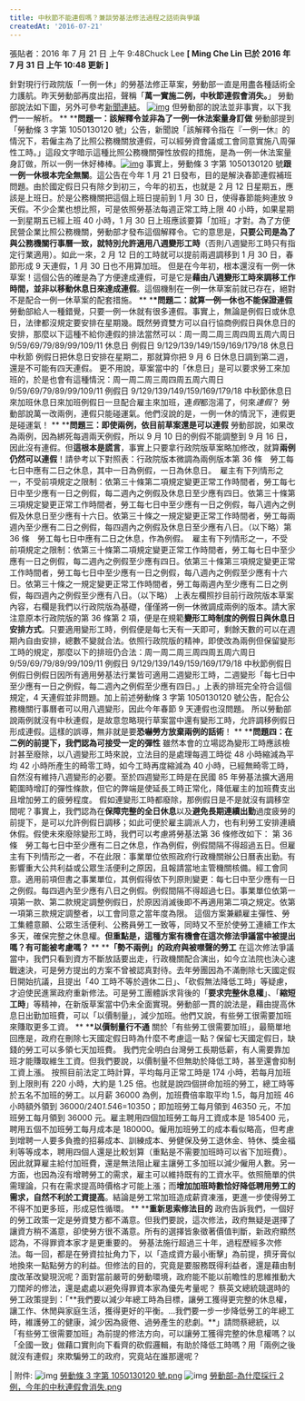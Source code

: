 ---
title: 中秋節不能連假嗎？兼談勞基法修法過程之話術與爭議
createdAt: '2016-07-21'
---

張貼者：2016 年 7 月 21 日 上午 9:48Chuck Lee **[ Ming Che Lin 已於 2016 年 7 月 31 日 上午 10:48 更新 ]**

針對現行行政院版「一例一休」的勞基法修正草案，勞動部一直是用盡各種話術全力護航。昨天勞動部再度出招，聲稱「**萬一實施二例，中秋節連假會消失。**」 勞動部說法如下圖，另外可參考[新聞連結](http://www.appledaily.com.tw/realtimenews/article/new/20160720/911737/)。 [![img](http://www.tueeit.org.tw/_/rsrc/1469065759296/announce/20160721/%E5%8B%9E%E5%8B%95%E9%83%A8-%E7%82%BA%E4%BB%80%E9%BA%BC%E6%8E%A1%E8%A1%8C2%E4%BE%8B%EF%BC%8C%E4%BB%8A%E5%B9%B4%E7%9A%84%E4%B8%AD%E7%A7%8B%E9%80%A3%E5%81%87%E6%9C%83%E6%B6%88%E5%A4%B1.png)](http://www.tueeit.org.tw/announce/20160721/勞動部-為什麼採行2例，今年的中秋連假會消失.png?attredirects=0) 但勞動部的說法並非事實，以下我們一一解析。 ** \*\***問題一：該解釋令並非為了一例一休法案量身訂做** 勞動部提到「勞動條 3 字第 1050130120 號」公告，新聞說「該解釋令指在『一例一休』的情況下，若僱主為了比照公務機關放連假，可以經勞資會議或工會同意實施八周彈性工時。」這段文字暗示這種比照公務機關彈性放假的措施，是為一例一休法案量身訂做，所以一例一休好棒棒。[![img](http://www.tueeit.org.tw/_/rsrc/1469065759296/announce/20160721/%E5%8B%9E%E5%8B%95%E6%A2%9D3%E5%AD%97%E7%AC%AC1050130120%E8%99%9F.png)](http://www.tueeit.org.tw/announce/20160721/勞動條3字第1050130120號.png?attredirects=0) 事實上，勞動條 3 字第 1050130120 號**跟一例一休根本完全無關**。這公告在今年 1 月 21 日發布，目的是解決春節連假補班問題。由於國定假日只有除夕到初三，今年的初五，也就是 2 月 12 日星期五，應該是上班日。於是公務機關把這個上班日提前到 1 月 30 日，使得春節能夠連放 9 天假。不少企業也想比照，可是依照勞基法每週正常工時上限 40 小時，如果星期一到星期五已經上班 40 小時，1 月 30 日上班應該要算「加班」才對。為了方便民營企業比照公務機關，勞動部才發布這個解釋令。它的意思是，**只要公司是為了與公務機關行事曆一致，就特別允許適用八週變形工時**（否則八週變形工時只有指定行業適用）。如此一來，2 月 12 日的工時就可以提前兩週調移到 1 月 30 日，春節形成 9 天連假，1 月 30 日也不用算加班。 但是在今年初，根本還沒有一例一休草案！這個公告的確是為了方便達成連假，可是它是**藉由八週變形工時來調移工作時間，並非以移動休息日來達成連假**。這個機制在一例一休草案前就已存在，絕對不是配合一例一休草案的配套措施。 ** \***\*問題二：就算一例一休也不能保證連假** 勞動部給人一種錯覺，只要一例一休就有很多連假。事實上，無論是例假日或休息日，法律都沒規定要安排在星期幾。既然勞資雙方可以自行協商例假日與休息日的安排，那麼以下這種不給你連假的排法當然可以：周一周二周三周四周五周六周日 9/59/69/79/89/99/109/11 休息日 例假日 9/129/139/149/159/169/179/18 休息日 中秋節 例假日把休息日安排在星期二，那就算你把 9 月 6 日休息日調到第二週，還是不可能有四天連假。 更不用說，草案當中的「休息日」是可以要求勞工來加班的，於是也會有這種情況：周一周二周三周四周五周六周日 9/59/69/79/89/99/109/11 例假日 9/129/139/149/159/169/179/18 中秋節休息日來加班休息日來加班例假日一旦配合雇主來加班，連*假*都泡湯了，何來*連假*？ 勞動部說萬一改兩例，連假只能碰運氣。他們沒說的是，一例一休的情況下，連假更是碰運氣！ ** \*\***問題三：即使兩例，依目前草案還是可以連假** 勞動部說，如果改為兩例，因為綁死每週兩天例假，所以 9 月 10 日的例假不能調整到 9 月 16 日，因此沒有連假。但**這根本是謊言**，事實上只要拿行政院版草案略加修改，就算**兩例仍然可以連假**！請參考以下對照表：行政院版本微調為兩例版本第 36 條　勞工每七日中應有二日之休息，其中一日為例假，一日為休息日。　雇主有下列情形之一，不受前項規定之限制：依第三十條第二項規定變更正常工作時間者，勞工每七日中至少應有一日之例假，每二週內之例假及休息日至少應有四日。依第三十條第三項規定變更正常工作時間者，勞工每七日中至少應有一日之例假，每八週內之例假及休息日至少應有十六日。依第三十條之一規定變更正常工作時間者，勞工每兩週內至少應有二日之例假，每四週內之例假及休息日至少應有八日。（以下略）第 36 條　勞工每七日中應有二日之休息，作為例假。　雇主有下列情形之一，不受前項規定之限制：依第三十條第二項規定變更正常工作時間者，勞工每七日中至少應有一日之例假，每二週內之例假至少應有四日。依第三十條第三項規定變更正常工作時間者，勞工每七日中至少應有一日之例假，每八週內之例假至少應有十六日。依第三十條之一規定變更正常工作時間者，勞工每兩週內至少應有二日之例假，每四週內之例假至少應有八日。（以下略） 上表左欄照抄目前行政院版本草案內容，右欄是我們以行政院版為基礎，僅僅將一例一休微調成兩例的版本。請大家注意原本行政院版的第 36 條第 2 項，便是在規範**變形工時制度的例假日與休息日安排方式**。只要適用變形工時，例假便是每七天有一天即可，剩餘天數的可以在週期內自由安排，總數不變就合法。依照行政院版的精神，即使改為兩例但保留變形工時的規定，那麼以下的排班仍合法：周一周二周三周四周五周六周日 9/59/69/79/89/99/109/11 例假日 9/129/139/149/159/169/179/18 中秋節例假日例假日例假日因所有適用勞基法行業皆可適用二週變形工時，二週變形「每七日中至少應有一日之例假，每二週內之例假至少應有四日。」上表的排班完全符合這個規定，4 天連假並非問題。加上前述勞動條 3 字第 1050130120 號公告，配合公務機關行事曆者可以用八週變形，因此今年春節 9 天連假也沒問題。 所以勞動部說兩例就沒有中秋連假，是故意忽略現行草案當中還有變形工時，允許調移例假日形成連假。這樣的誤導，無非就是要**恐嚇勞方放棄兩例的話術**！ ** \***\*問題四：在二例的前提下，我們認為可接受一定的彈性** 雖然本會的立場認為變形工時應該檢討甚至廢除，以八週變形工時來說，立法目的是處理每週工時從 48 小時縮減為平均 42 小時所產生的畸零工時，如今工時再度縮減為 40 小時，已經無畸零工時，自然沒有維持八週變形的必要。至於四週變形工時是在民國 85 年勞基法擴大適用範圍時增訂的彈性條款，但它的弊端是使延長工時正常化，降低雇主的加班費支出且增加勞工的疲勞程度。 假如連變形工時都廢除，那例假日是不是就沒有調移空間呢？事實上，我們認為在**保障完整的全日休息**以及**避免長期連續出勤**過度疲勞的前提下，是可以允許例假日調移；如此可便於雇主調派人力，也有利勞工安排連續休假。假使未來廢除變形工時，我們可以考慮將勞基法第 36 條修改如下： 第 36 條　勞工每七日中至少應有二日之休息，作為例假，例假間隔不得超過五日。但雇主有下列情形之一者，不在此限：事業單位依照政府行政機關辦公日曆表出勤。有影響重大公共利益或公眾生活便利之原因，且報請當地主管機關核備。經工會同意。適用前項但書之事業單位，其例假得依下列原則變更：每七日中至少應有一日之例假。每四週內至少應有八日之例假。例假間隔不得超過七日。事業單位依第一項第一款、第二款規定調整例假日，於原因消滅後即不再適用第二項之規定。依第一項第三款規定調整者，以工會同意之當年度為限。 這個方案兼顧雇主彈性、勞工集體意願、公眾生活便利、公務員勞工一致等，同時又不至於使勞工連續工作太多天，確保完整之休息權。**但重點是，這種方案有機會在這次修法爭議當中被提出嗎？有可能被考慮嗎？** ** \*\***「勢不兩例」的政府與被噤聲的勞工** 在這次修法爭議當中，我們只看到資方不斷放話要出走，行政機關配合演出，如今立法院也決心速戰速決，可是勞方提出的方案不曾被認真對待。去年勞團因為不滿刪除七天國定假日開始抗議，且提出「40 工時不等於週休二日」、「砍假無法降低工時」等疑慮，才迫使民進黨政府重新修法。可是勞工團體訴求背後的「**要求完整休息權**」、「**縮短工時**」等精神，在新版草案當中仍未全面實現。勞動部一貫的說法是，藉由提高休息日出勤加班費，可以「以價制量」，減少加班。他們又說，有些勞工很需要加班來賺取更多工資。 ** \***\*以價制量行不通** 關於「有些勞工很需要加班」，最簡單地回應是，政府在刪除七天國定假日時為什麼不考慮這一點？保留七天國定假日，缺錢的勞工可以多領七天加班費。 我們完全明白台灣勞工長期低薪，有人需要靠加班才能賺取維生工資。但我們要說，以價制量不但無助於降低工時，甚至還會抑制工資上漲。 按照目前法定工時計算，平均每月正常工時是 174 小時，若每月加班到上限則有 220 小時，大約是 1.25 倍。也就是說四個拼命加班的勞工，總工時等於五名不加班的勞工。以月薪 36000 為例，加班費倍率取平均 1.5，每月加班 46 小時額外領到 36000/240*1.5*46=10350；即加班勞工每月領到 46350 元，不加班勞工每月領到 36000 元。雇主聘用四個加班勞工每月工資成本是 185400 元，聘用五個不加班勞工每月成本是 180000。僱用加班勞工的成本看似略高，但考慮到增聘一人要多負擔的招募成本、訓練成本、勞健保及勞工退休金、特休、獎金福利等等成本，聘用四個人還是比較划算（重點是不需要加班時可以省下加班費）。 因此就算雇主給付加班費，還是無法阻止雇主讓勞工多加班以減少僱用人數。另一方面，也因為沒有增聘勞工的需求，雇主可以維持既有的工資水平。依照簡單的供需理論，只有在需求提高時價格才可能上漲；而**增加加班時數恰好降低聘用勞工的需求，自然不利於工資提高**。結論是勞工常加班造成薪資凍漲，更進一步使得勞工不得不加更多班，形成惡性循環。 ** \*\***重新思索修法目的** 政府告訴我們，一個好的勞工政策一定是勞資雙方都不滿意。但我們要說，這次修法，政府無疑是選擇了讓資方稍不滿意，卻使勞方很不滿意。所有的選擇皆象徵著價值判斷，新政府顯然認為，不得罪資本家才是更重要的。 勞基法施行超過三十年，過程歷經多次修法。每一回，都是在勞資拉扯角力下，以「造成資方最小衝擊」為前提，擠牙膏似地換來一點點勞方的利益。但修法的目的，究竟是要服務既得利益者，還是藉由制度改革改變現況呢？面對當前嚴苛的勞動環境，政府能不能以前瞻性的思維推動大刀闊斧的修法，還是處處以避免得罪資本家為優先考量呢？ 蔡英文總統競選時的勞工政策提到：「**我們要以減少年總工時為目標，讓勞工獲得更完整的休息權，讓工作、休閒與家庭生活，獲得更好的平衡。…我們要一步一步降低勞工的年總工時，維護勞工的健康，減少因為疲倦、過勞產生的悲劇。\*\*」請問蔡總統，以「有些勞工很需要加班」為前提的修法方向，可以讓勞工獲得完整的休息權嗎？以「全國一致」做藉口實則向下看齊的砍假邏輯，有助於降低工時嗎？用「兩例之後就沒有連假」來欺騙勞工的政府，究竟站在誰那邊呢？

| 附件: ![img](http://www.tueeit.org.tw/_/rsrc/1626333723000/system/app/images/attach_icons/icon_img.gif) [勞動條 3 字第 1050130120 號.png](http://www.tueeit.org.tw/announce/20160721/勞動條3字第1050130120號.png) ![img](http://www.tueeit.org.tw/_/rsrc/1626333723000/system/app/images/attach_icons/icon_img.gif) [勞動部-為什麼採行 2 例，今年的中秋連假會消失.png](http://www.tueeit.org.tw/announce/20160721/勞動部-為什麼採行2例，今年的中秋連假會消失.png)
